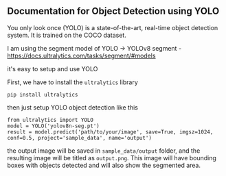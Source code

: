 ## Documentation for Object Detection using YOLO

You only look once (YOLO) is a state-of-the-art, real-time object detection system. It is trained on the COCO dataset.

I am using the segment model of YOLO -> YOLOv8 segment - https://docs.ultralytics.com/tasks/segment/#models

it's easy to setup and use YOLO

First, we have to install the `ultralytics` library 
```
pip install ultralytics
```

then just setup YOLO object detection like this
```
from ultralytics import YOLO
model = YOLO('yolov8n-seg.pt')
result = model.predict('path/to/your/image', save=True, imgsz=1024, conf=0.5, project='sample_data', name='output')
```

the output image will be saved in `sample_data/output` folder, and the resulting image will be titled as `output.png`. This image will have bounding boxes with objects detected and will also show the segmented area. 
